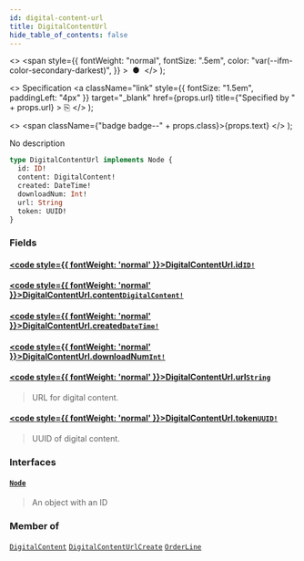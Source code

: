 ```yaml
---
id: digital-content-url
title: DigitalContentUrl
hide_table_of_contents: false
---
```


  <>
    <span
      style={{
        fontWeight: "normal",
        fontSize: ".5em",
        color: "var(--ifm-color-secondary-darkest)",
      }}
    >
      &nbsp;●&nbsp;
    </span>
  </>
);

  <>
    Specification
    <a
      className="link"
      style={{ fontSize: "1.5em", paddingLeft: "4px" }}
      target="\_blank"
      href={props.url}
      title={"Specified by " + props.url}
    >
      ⎘
    </a>
  </>
);

  <>
    <span className={"badge badge--" + props.class}>{props.text}</span>
  </>
);

No description

```graphql
type DigitalContentUrl implements Node {
  id: ID!
  content: DigitalContent!
  created: DateTime!
  downloadNum: Int!
  url: String
  token: UUID!
}
```

### Fields

#### [<code style={{ fontWeight: 'normal' }}>DigitalContentUrl.<b>id</b></code>](#)<Bullet />[`ID!`](../../../storefront/miscellaneous/scalars/id) <Badge class="secondary" text="non-null"/> <Badge class="secondary" text="scalar"/>

>

#### [<code style={{ fontWeight: 'normal' }}>DigitalContentUrl.<b>content</b></code>](#)<Bullet />[`DigitalContent!`](../../../storefront/miscellaneous/objects/digital-content) <Badge class="secondary" text="non-null"/> <Badge class="secondary" text="object"/>

>

#### [<code style={{ fontWeight: 'normal' }}>DigitalContentUrl.<b>created</b></code>](#)<Bullet />[`DateTime!`](../../../storefront/miscellaneous/scalars/date-time) <Badge class="secondary" text="non-null"/> <Badge class="secondary" text="scalar"/>

>

#### [<code style={{ fontWeight: 'normal' }}>DigitalContentUrl.<b>downloadNum</b></code>](#)<Bullet />[`Int!`](../../../storefront/miscellaneous/scalars/int) <Badge class="secondary" text="non-null"/> <Badge class="secondary" text="scalar"/>

>

#### [<code style={{ fontWeight: 'normal' }}>DigitalContentUrl.<b>url</b></code>](#)<Bullet />[`String`](../../../storefront/miscellaneous/scalars/string) <Badge class="secondary" text="scalar"/>

> URL for digital content.

#### [<code style={{ fontWeight: 'normal' }}>DigitalContentUrl.<b>token</b></code>](#)<Bullet />[`UUID!`](../../../storefront/miscellaneous/scalars/uuid) <Badge class="secondary" text="non-null"/> <Badge class="secondary" text="scalar"/>

> UUID of digital content.

### Interfaces

#### [`Node`](../../../storefront/miscellaneous/interfaces/node) <Badge class="secondary" text="interface"/>

> An object with an ID

### Member of

[`DigitalContent`](../../../storefront/miscellaneous/objects/digital-content) <Badge class="secondary" text="object"/><Bullet />[`DigitalContentUrlCreate`](../../../storefront/miscellaneous/objects/digital-content-url-create) <Badge class="secondary" text="object"/><Bullet />[`OrderLine`](../../../storefront/orders/objects/order-line) <Badge class="secondary" text="object"/>
